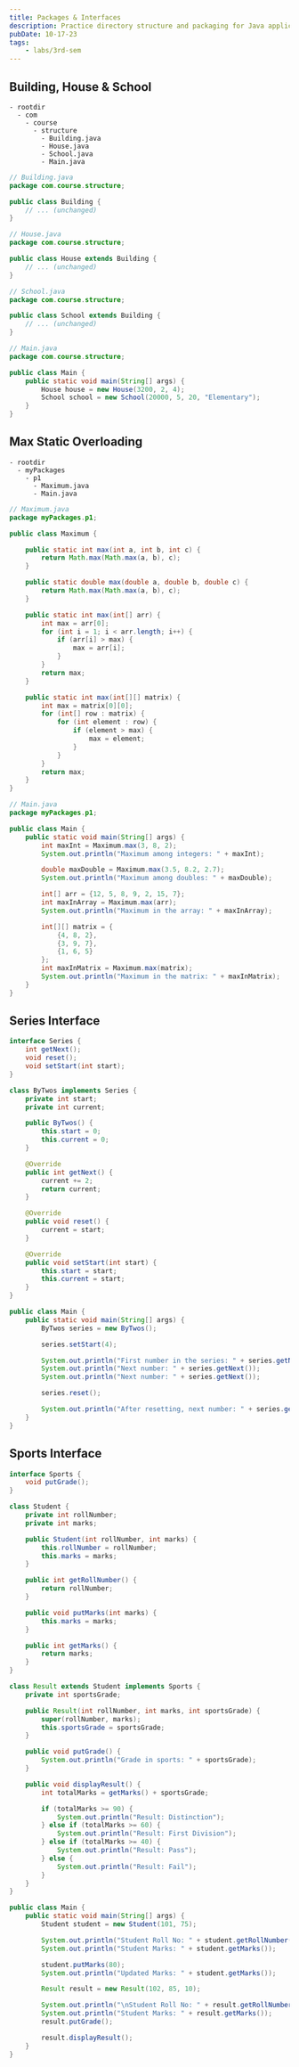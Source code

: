 ```yaml
---
title: Packages & Interfaces
description: Practice directory structure and packaging for Java applications.
pubDate: 10-17-23
tags:
	- labs/3rd-sem
---
```


## Building, House & School

```
- rootdir
  - com
    - course
      - structure
        - Building.java
        - House.java
        - School.java
        - Main.java
```

```java
// Building.java
package com.course.structure;

public class Building {
    // ... (unchanged)
}

// House.java
package com.course.structure;

public class House extends Building {
    // ... (unchanged)
}

// School.java
package com.course.structure;

public class School extends Building {
    // ... (unchanged)
}

// Main.java
package com.course.structure;

public class Main {
    public static void main(String[] args) {
        House house = new House(3200, 2, 4);
        School school = new School(20000, 5, 20, "Elementary");
    }
}
```

## Max Static Overloading

```
- rootdir
  - myPackages
    - p1
      - Maximum.java
      - Main.java
```

```java
// Maximum.java
package myPackages.p1;

public class Maximum {

    public static int max(int a, int b, int c) {
        return Math.max(Math.max(a, b), c);
    }

    public static double max(double a, double b, double c) {
        return Math.max(Math.max(a, b), c);
    }

    public static int max(int[] arr) {
        int max = arr[0];
        for (int i = 1; i < arr.length; i++) {
            if (arr[i] > max) {
                max = arr[i];
            }
        }
        return max;
    }

    public static int max(int[][] matrix) {
        int max = matrix[0][0];
        for (int[] row : matrix) {
            for (int element : row) {
                if (element > max) {
                    max = element;
                }
            }
        }
        return max;
    }
}

// Main.java
package myPackages.p1;

public class Main {
    public static void main(String[] args) {
        int maxInt = Maximum.max(3, 8, 2);
        System.out.println("Maximum among integers: " + maxInt);

        double maxDouble = Maximum.max(3.5, 8.2, 2.7);
        System.out.println("Maximum among doubles: " + maxDouble);

        int[] arr = {12, 5, 8, 9, 2, 15, 7};
        int maxInArray = Maximum.max(arr);
        System.out.println("Maximum in the array: " + maxInArray);

        int[][] matrix = {
            {4, 8, 2},
            {3, 9, 7},
            {1, 6, 5}
        };
        int maxInMatrix = Maximum.max(matrix);
        System.out.println("Maximum in the matrix: " + maxInMatrix);
    }
}
```

## Series Interface

```java
interface Series {
    int getNext();
    void reset();
    void setStart(int start);
}

class ByTwos implements Series {
    private int start;
    private int current;

    public ByTwos() {
        this.start = 0;
        this.current = 0;
    }

    @Override
    public int getNext() {
        current += 2;
        return current;
    }

    @Override
    public void reset() {
        current = start;
    }

    @Override
    public void setStart(int start) {
        this.start = start;
        this.current = start;
    }
}

public class Main {
    public static void main(String[] args) {
        ByTwos series = new ByTwos();

        series.setStart(4);

        System.out.println("First number in the series: " + series.getNext());
        System.out.println("Next number: " + series.getNext());
        System.out.println("Next number: " + series.getNext());

        series.reset();

        System.out.println("After resetting, next number: " + series.getNext());
    }
}
```

## Sports Interface

```java
interface Sports {
    void putGrade();
}

class Student {
    private int rollNumber;
    private int marks;

    public Student(int rollNumber, int marks) {
        this.rollNumber = rollNumber;
        this.marks = marks;
    }

    public int getRollNumber() {
        return rollNumber;
    }

    public void putMarks(int marks) {
        this.marks = marks;
    }

    public int getMarks() {
        return marks;
    }
}

class Result extends Student implements Sports {
    private int sportsGrade;

    public Result(int rollNumber, int marks, int sportsGrade) {
        super(rollNumber, marks);
        this.sportsGrade = sportsGrade;
    }

    public void putGrade() {
        System.out.println("Grade in sports: " + sportsGrade);
    }

    public void displayResult() {
        int totalMarks = getMarks() + sportsGrade;

        if (totalMarks >= 90) {
            System.out.println("Result: Distinction");
        } else if (totalMarks >= 60) {
            System.out.println("Result: First Division");
        } else if (totalMarks >= 40) {
            System.out.println("Result: Pass");
        } else {
            System.out.println("Result: Fail");
        }
    }
}

public class Main {
    public static void main(String[] args) {
        Student student = new Student(101, 75);

        System.out.println("Student Roll No: " + student.getRollNumber());
        System.out.println("Student Marks: " + student.getMarks());

        student.putMarks(80);
        System.out.println("Updated Marks: " + student.getMarks());

        Result result = new Result(102, 85, 10);

        System.out.println("\nStudent Roll No: " + result.getRollNumber());
        System.out.println("Student Marks: " + result.getMarks());
        result.putGrade();

        result.displayResult();
    }
}
```
